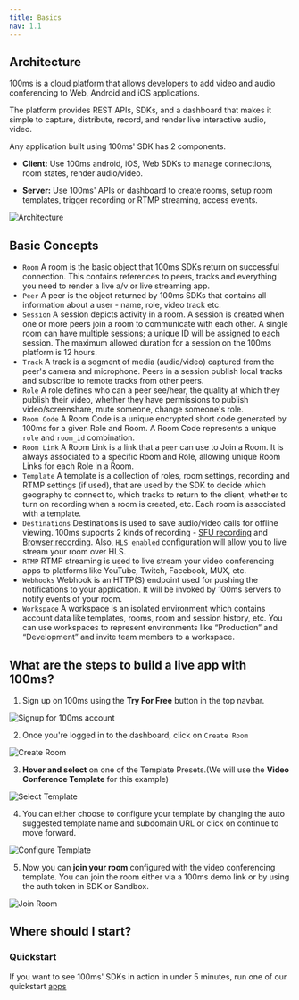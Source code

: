 ---
title: Basics
nav: 1.1
---

## Architecture

100ms is a cloud platform that allows developers to add video and audio conferencing to Web, Android and iOS applications.

The platform provides REST APIs, SDKs, and a dashboard that makes it simple to capture, distribute, record, and render live interactive audio, video.

Any application built using 100ms' SDK has 2 components.

-   **Client:** Use 100ms android, iOS, Web SDKs to manage connections, room states, render audio/video.

-   **Server:** Use 100ms' APIs or dashboard to create rooms, setup room templates, trigger recording or RTMP streaming, access events.

![Architecture](/docs/v2/concepts/arch.png)

## Basic Concepts

-   `Room` A room is the basic object that 100ms SDKs return on successful connection. This contains references to peers, tracks and everything you need to render a live a/v or live streaming app.
-   `Peer` A peer is the object returned by 100ms SDKs that contains all information about a user - name, role, video track etc.
-   `Session` A session depicts activity in a room. A session is created when one or more peers join a room to communicate with each other. A single room can have multiple sessions; a unique ID will be assigned to each session. The maximum allowed duration for a session on the 100ms platform is 12 hours.
-   `Track` A track is a segment of media (audio/video) captured from the peer's camera and microphone. Peers in a session publish local tracks and subscribe to remote tracks from other peers.
-   `Role` A role defines who can a peer see/hear, the quality at which they publish their video, whether they have permissions to publish video/screenshare, mute someone, change someone's role.
- `Room Code` A Room Code is a unique encrypted short code generated by 100ms for a given Role and Room. A Room Code represents a unique `role` and `room_id` combination.
- `Room Link` A Room Link is a link that a `peer` can use to Join a Room. It is always associated to a specific Room and Role, allowing unique Room Links for each Role in a Room.
-   `Template` A template is a collection of roles, room settings, recording and RTMP settings (if used), that are used by the SDK to decide which geography to connect to, which tracks to return to the client, whether to turn on recording when a room is created, etc. Each room is associated with a template.
-   `Destinations` Destinations is used to save audio/video calls for offline viewing. 100ms supports 2 kinds of recording - [SFU recording](/javascript/v2/foundation/recordings#sfu-recording-advanced) and [Browser recording](/javascript/v2/foundation/recordings#browser-recording-recommended). Also, `HLS enabled` configuration will allow you to live stream your room over HLS.
-   `RTMP` RTMP streaming is used to live stream your video conferencing apps to platforms like YouTube, Twitch, Facebook, MUX, etc.
-   `Webhooks` Webhook is an HTTP(S) endpoint used for pushing the notifications to your application. It will be invoked by 100ms servers to notify events of your room.
-   `Workspace` A workspace is an isolated environment which contains account data like templates, rooms, room and session history, etc. You can use workspaces to represent environments like “Production” and “Development” and invite team members to a workspace.

## What are the steps to build a live app with 100ms?
1. Sign up on 100ms using the **Try For Free** button in the top navbar.

![Signup for 100ms account](/docs/v2/signup.png)

2. Once you're logged in to the dashboard, click on `Create Room`

![Create Room](/docs/v2/Step-1_CreateRoom.png)

3. **Hover and select** on one of the Template Presets.(We will use the **Video Conference Template** for this example)

![Select Template](/docs/v2/Step2_SelectTemplate.png)

4. You can either choose to configure your template by changing the auto suggested template name and subdomain URL or click on continue to move forward.

![Configure Template](/docs/v2/Step3_ConfigureTemplate.png)

5. Now you can **join your room** configured with the video conferencing template. You can join the room either via a 100ms demo link or by using the auth token in SDK or Sandbox.

![Join Room](/docs/v2/Step4_JoinRoom.png)


## Where should I start?


### Quickstart

If you want to see 100ms' SDKs in action in under 5 minutes, run one of our quickstart [apps](/android/v2/guides/quickstart)
